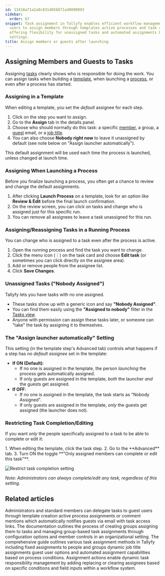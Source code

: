 ```yaml
---
id: 13418a71a2a8c0314856871ad8090093
sidebar:
  order: 67
snippet: Task assignment in Tallyfy enables efficient workflow management by allowing
  users to assign members through templates active processes and task cards while
  offering flexibility for unassigned tasks and automated assignments based on customizable
  settings.
title: Assign members or guests after launching
---
```



## Assigning Members and Guests to Tasks

Assigning [tasks](/products/pro/tracking-and-tasks/tasks/) clearly shows who is responsible for doing the work. You can assign tasks when building a [template](/products/pro/documenting/templates/), when launching a [process](/products/pro/tracking-and-tasks/processes/), or even after a process has started.

### Assigning in a Template

When editing a template, you set the *default* assignee for each step.
<Steps>
1. Click on the step you want to assign.
2. Go to the **Assign** tab in the details panel.
3. Choose who should normally do this task: a specific [member](/products/pro/documenting/members/), a group, a [guest](/products/pro/documenting/guests/) email, or a [job title](/products/pro/documenting/templates/edit-templates/understanding-assignment-types/).
4. You can also choose **Nobody right now** to leave it unassigned by default (see note below on "Assign launcher automatically").
</Steps>
This default assignment will be used each time the process is launched, unless changed at launch time.

### Assigning When Launching a Process

Before you finalize launching a process, you often get a chance to review and change the default assignments.
<Steps>
1. After clicking **Launch Process** on a template, look for an option like **Review & Edit** before the final launch confirmation.
2. On the review screen, you can click on tasks and change who is assigned just for this specific run.
3. You can remove all assignees to leave a task unassigned for this run.
</Steps>

### Assigning/Reassigning Tasks in a Running Process

You can change who is assigned to a task even after the process is active.
<Steps>
1. Open the running process and find the task you want to change.
2. Click the menu icon (⋮) on the task card and choose **Edit task** (or sometimes you can click directly on the assignee area).
3. Add or remove people from the assignee list.
4. Click **Save Changes**.
</Steps>

### Unassigned Tasks ("Nobody Assigned")

Tallyfy lets you have tasks with no one assigned.
*   These tasks show up with a generic icon and say **"Nobody Assigned"**.
*   You can find them easily using the **"Assigned to nobody"** filter in the [Tasks view](/products/pro/tracking-and-tasks/tasks-view/).
*   Anyone with permission can assign these tasks later, or someone can "take" the task by assigning it to themselves.

### The "Assign launcher automatically" Setting

This setting (in the template step's Advanced tab) controls what happens if a step has *no default assignee* set in the template:

*   **If ON (Default)**:
    *   If no one is assigned in the template, the person *launching* the process gets automatically assigned.
    *   If only guests are assigned in the template, *both* the launcher *and* the guests get assigned.
*   **If OFF**:
    *   If no one is assigned in the template, the task starts as "Nobody Assigned".
    *   If only guests are assigned in the template, *only* the guests get assigned (the launcher does not).

### Restricting Task Completion/Editing

If you want *only* the people specifically assigned to a task to be able to complete or edit it:

<Steps>
1. When editing the template, click the task step.
2. Go to the **Advanced** tab.
3. Turn ON the toggle **"Only assigned members can complete or edit this task"**.
</Steps>

![Restrict task completion setting](https://screenshots.tallyfy.com/tallyfy%2Fpro%2Fdesktop-light-only-assigned-can-complete.png)

*Note: Administrators can always complete/edit any task, regardless of this setting.*


## Related articles
<CardGrid>
<LinkTitleCard header="<b>Guests > Assign tasks to guests</b>" href="/products/pro/documenting/guests/how-can-i-assign-tasks-to-guest-users-in-tallyfy/" > Administrators and standard members can delegate tasks to guest users through template creation active process assignments or comment mentions which automatically notifies guests via email with task access links. </LinkTitleCard>
<LinkTitleCard header="<b>Groups > Create and assign groups</b>" href="/products/pro/documenting/groups/how-to-manage-groups-and-assign-tasks-in-tallyfy/" > The documentation outlines the process of creating groups assigning them to tasks and managing group-based task assignments through configuration options and member controls in an organizational setting. </LinkTitleCard>
<LinkTitleCard header="<b>Edit Templates > Understanding assignment types</b>" href="/products/pro/documenting/templates/edit-templates/understanding-assignment-types/" > The comprehensive guide outlines various task assignment methods in Tallyfy including fixed assignments to people and groups dynamic job title assignments guest user options and automated assignment capabilities based on process conditions. </LinkTitleCard>
<LinkTitleCard header="<b>Actions > Automate task assignments</b>" href="/products/pro/documenting/templates/automations/actions/asignment-actions/" > Assignment actions enable dynamic task responsibility management by adding replacing or clearing assignees based on specific conditions and field inputs within a workflow system. </LinkTitleCard>
</CardGrid>